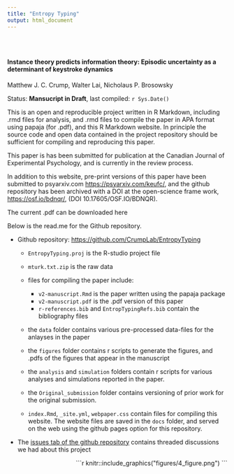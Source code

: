```yaml
---
title: "Entropy Typing"
output: html_document
---
```



<style type="text/css">
.title {
  display: none;
}

#getting-started img {
  margin-right: 10px;
}

</style>

<div class="row" style="padding-top: 30px;">
<div class="col-sm-6">

#### Instance theory predicts information theory: Episodic uncertainty as a determinant of keystroke dynamics

Matthew J. C. Crump, Walter Lai, Nicholaus P. Brosowsky

Status: **Mansucript in Draft**, last compiled: `r Sys.Date()`

This is an open and reproducible project written in R Markdown, including .rmd files for analysis, and .rmd files to compile the paper in APA format using papaja (for .pdf), and this R Markdown website. In principle the source code and open data contained in the project repository should be sufficient for compiling and reproducing this paper.

This paper is has been submitted for publication at the Canadian Journal of Experimental Psychology, and is currently in the review process.

In addition to this website, pre-print versions of this paper have been submitted to psyarxiv.com [https://psyarxiv.com/keufc/](https://psyarxiv.com/keufc/), and the github repository has been archived with a DOI at the open-science frame work, [https://osf.io/bdnqr/](https://osf.io/bdnqr/), (DOI 10.17605/OSF.IO/BDNQR).

The current .pdf can be downloaded here []()

Below is the read.me for the Github repository.

- Github repository: [https://github.com/CrumpLab/EntropyTyping](https://github.com/CrumpLab/EntropyTyping)

  - `EntropyTyping.proj` is the R-studio project file
  - `mturk.txt.zip` is the raw data
  - files for compiling the paper include:
      
    - `v2-manuscript.Rmd` is the paper written using the papaja package
    - `v2-manuscript.pdf` is the .pdf version of this paper
    - `r-references.bib` and `EntropTypingRefs.bib` contain the bibliography files

  - the `data` folder contains various pre-processed data-files for the anlayses in the paper
  - the `figures` folder contains r scripts to generate the figures, and .pdfs of the figures that appear in the manuscript
  - the `analysis` and `simulation` folders contain r scripts for various analyses and simulations reported in the paper.
  - the `Original_submission` folder contains versioning of prior work for the original submission.
  - `index.Rmd`, `_site.yml`, `webpaper.css` contain files for compiling this website. The website files are saved in the `docs` folder, and served on the web using the github pages option for this repository.
      
- The [issues tab of the github repository](https://github.com/CrumpLab/EntropyTyping/issues) contains threaded discussions we had about this project



</div>
<div class="col-sm-6", style= "text-align:right;">

```r
knitr::include_graphics("figures/4_figure.png")
```


</div>
